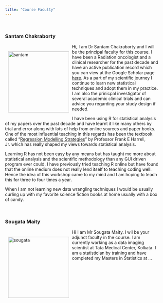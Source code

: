 ```yaml
---
title: "Course Faculty"
---
```

<br> 

### Santam Chakraborty
<div>

::: {style="float:left; position:relative;top:0px;padding:10px;"}
![](images/santam.jpg){alt="santam" fig-alt="Image of Dr Santam Chakraborty" fig-align="left" width="200"}
:::

Hi, I am Dr Santam Chakraborty and I will be the principal faculty for this course. I have been a Radiation oncologist and a clinical researcher for the past decade and have an active publication record which you can view at the Google Scholar page [here](https://scholar.google.com/citations?user=R0xhZW4AAAAJ&hl=en "Santam Chakraborty's Google Scholar Page"){target="_blank"}. As a part of my scientific journey I continue to learn new statistical techniques and adopt them in my practice. I am also the prinicpal investigator of several academic clinical trials and can advice you regarding your study design if needed.

I have been using R for statistical analysis of my papers over the past decade and have learnt it like many others by trial and error along with lots of help from online sources and paper books. One of the most influential teaching in this regards has been the textbook called "[Regression Modelling Strategies](https://hbiostat.org/rmsc/ "RMS Book"){target="_blank"}" by Professor Frank E Harrell, Jr. which has really shaped my views towards statistical analysis.

Learning R has not been easy by any means but has taught me more about statistical analysis and the scientific methodology than any GUI driven program ever could. I have previously tried teaching R online but have found that the online medium does not really lend itself to teaching coding well. Hence the idea of this workshop came to my mind and I am hoping to teach this for three to four times a year.

When I am not learning new data wrangling techniques I would be usually curling up with my favorite science fiction books at home usually with a box of candy.

</div>

<br>

### Sougata Maity
<div>
::: {style="float:left; position:relative;top:0px;padding:10px;"}
![](images/sougata.jpg){alt="sougata" fig-alt="Image of Dr Santam Chakraborty" fig-align="left" width="200"}
:::

Hi I am Mr Sougata Maity. I wil be your adjunct faculty in the course. I am currently working as a data imaging scientist at Tata Medical Center, Kolkata. I am a statistician by training and have completed my Masters in Statistics at ...
</div>